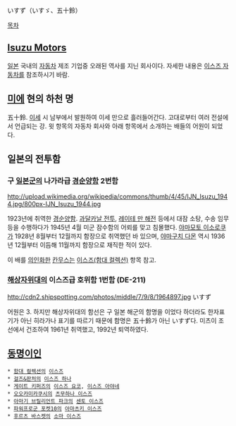 いすず（いすゞ、五十鈴）

[[목차]]

== [[Isuzu Motors]] ==
[[일본]] 국내의 [[자동차]] 제조 기업중 오래된 역사를 지닌 회사이다. 자세한 내용은 [[이스즈 자동차]]를 참조하시기 바람.
== [[미에]] 현의 하천 명 ==
五十鈴. [[이세]] 시 남부에서 발원하여 이세 만으로 흘러들어간다. 고대로부터 여러 전설에서 언급되는 강. 윗 항목의 자동차 회사와 아래 항목에서 소개하는 배들의 어원이 되었다.


== 일본의 전투함 ==
=== 구 [[일본군]]의 나가라급 [[경순양함]] 2번함 ===
http://upload.wikimedia.org/wikipedia/commons/thumb/4/45/IJN_Isuzu_1944.jpg/800px-IJN_Isuzu_1944.jpg

1923년에 취역한 [[경순양함]]. [[과달카날 전투]], [[레이테 만 해전]] 등에서 대잠 소탕, 수송 임무 등을 수행하다가 1945년 4월 미군 잠수함의 어뢰를 맞고 침몰했다. [[야마모토 이소로쿠]]가 1928년 8월부터 12월까지 함장으로 취역했던 바 있으며, [[야마구치 다몬]] 역시 1936년 12월부터 이듬해 11월까지 함장으로 재직한 적이 있다.

이 배를 [[의인화]]한 [[칸무스]]는 [[이스즈(함대 컬렉션)]] 항목 참고.

=== [[해상자위대]]의 이스즈급 호위함 1번함 (DE-211) ===
http://cdn2.shipspotting.com/photos/middle/7/9/8/1964897.jpg
いすず

어원은 3. 하지만 해상자위대의 함선은 구 일본 해군의 함명을 이었다 하더라도 한자표기가 아닌 히라가나 표기를 따르기 때문에 함명은 五十鈴가 아닌 いすず다. 미츠이 조선에서 건조하여 1961년 취역했고, 1992년 퇴역하였다.


== [[동명이인]] ==

 * [[함대 컬렉션]]의 [[이스즈(함대 컬렉션)|이스즈]]
 * [[걸즈&판처]]의 [[이스즈 하나]]
 * [[게이트 키퍼즈]]의 [[이스즈 요코]], [[이스즈 아야네]]
 * [[오오카미카쿠시]]의 [[츠무하나 이스즈]]
 * [[아마기 브릴리언트 파크]]의 [[센토 이스즈]]
 * [[파워프로군 포켓10]]의 [[아마츠키 이스즈]]
 * [[후르츠 바스켓]]의 [[소마 이스즈]]
